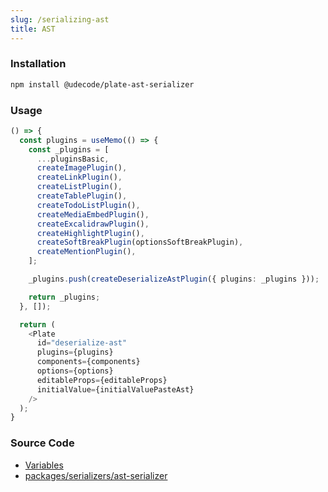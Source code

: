 ```yaml
---
slug: /serializing-ast
title: AST
---
```


### Installation

```bash npm2yarn
npm install @udecode/plate-ast-serializer
```

### Usage

```ts live
() => {
  const plugins = useMemo(() => {
    const _plugins = [
      ...pluginsBasic,
      createImagePlugin(),
      createLinkPlugin(),
      createListPlugin(),
      createTablePlugin(),
      createTodoListPlugin(),
      createMediaEmbedPlugin(),
      createExcalidrawPlugin(),
      createHighlightPlugin(),
      createSoftBreakPlugin(optionsSoftBreakPlugin),
      createMentionPlugin(),
    ];

    _plugins.push(createDeserializeAstPlugin({ plugins: _plugins }));

    return _plugins;
  }, []);

  return (
    <Plate
      id="deserialize-ast"
      plugins={plugins}
      components={components}
      options={options}
      editableProps={editableProps}
      initialValue={initialValuePasteAst}
    />
  );
}
```

### Source Code

- [Variables](https://github.com/udecode/plate/blob/main/docs/src/live/live.tsx)
- [packages/serializers/ast-serializer](https://github.com/udecode/plate/tree/main/packages/serializers/ast-serializer/src)
